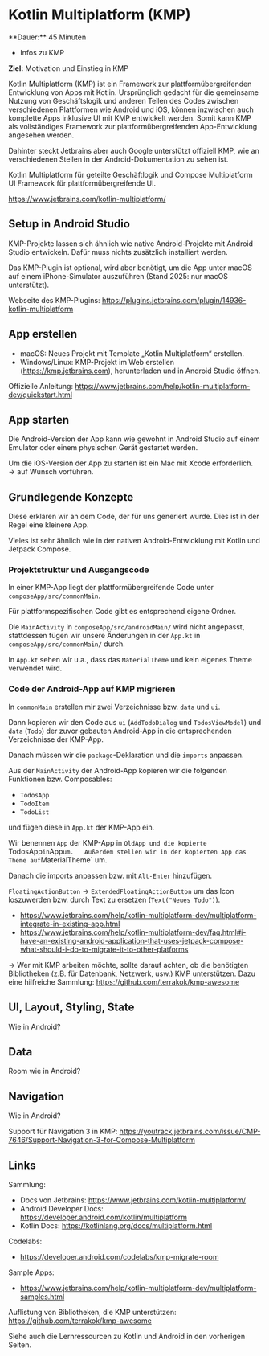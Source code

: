 
# Kotlin Multiplatform (KMP)

<Callout>
  **Dauer:** 45 Minuten 

  - Infos zu KMP

  **Ziel:** Motivation und Einstieg in KMP
</Callout>

Kotlin Multiplatform (KMP) ist ein Framework zur plattformübergreifenden
Entwicklung von Apps mit Kotlin. Ursprünglich gedacht für die gemeinsame Nutzung von
Geschäftslogik und anderen Teilen des Codes zwischen verschiedenen
Plattformen wie Android und iOS, können inzwischen auch komplette Apps inklusive UI mit KMP entwickelt werden. Somit kann KMP als vollständiges Framework zur plattformübergreifenden
App-Entwicklung angesehen werden.

Dahinter steckt Jetbrains aber auch Google unterstützt offiziell KMP, wie an verschiedenen
Stellen in der Android-Dokumentation zu sehen ist.

Kotlin Multiplatform für geteilte Geschäftlogik und Compose Multiplatform UI Framework für plattformübergreifende UI.

https://www.jetbrains.com/kotlin-multiplatform/

## Setup in Android Studio

KMP-Projekte lassen sich ähnlich wie native Android-Projekte mit Android Studio entwickeln. Dafür muss nichts zusätzlich installiert werden. 

Das KMP-Plugin ist optional, wird aber benötigt, um die App unter macOS auf einem 
iPhone-Simulator auszuführen (Stand 2025: nur macOS unterstützt).

Webseite des KMP-Plugins: https://plugins.jetbrains.com/plugin/14936-kotlin-multiplatform


## App erstellen 

- macOS: Neues Projekt mit Template „Kotlin Multiplatform“ erstellen.
- Windows/Linux: KMP-Projekt im Web erstellen (https://kmp.jetbrains.com), herunterladen und in Android Studio öffnen.

Offizielle Anleitung: https://www.jetbrains.com/help/kotlin-multiplatform-dev/quickstart.html

## App starten

Die Android-Version der App kann wie gewohnt in Android Studio auf einem Emulator oder einem physischen Gerät gestartet werden.

Um die iOS-Version der App zu starten ist ein Mac mit Xcode erforderlich. &rarr; auf Wunsch vorführen.

## Grundlegende Konzepte 

Diese erklären wir an dem Code, der für uns generiert wurde. Dies ist in der Regel eine kleinere App. 

Vieles ist sehr ähnlich wie in der nativen Android-Entwicklung mit Kotlin und Jetpack Compose. 

### Projektstruktur und Ausgangscode

In einer KMP-App liegt der plattformübergreifende Code unter `composeApp/src/commonMain`.

Für plattformspezifischen Code gibt es entsprechend eigene Ordner.

Die `MainActivity` in `composeApp/src/androidMain/` wird nicht angepasst, stattdessen 
fügen wir unsere Änderungen in der `App.kt` in `composeApp/src/commonMain/` durch.

In `App.kt` sehen wir u.a., dass das `MaterialTheme` und kein eigenes Theme verwendet wird.

### Code der Android-App auf KMP migrieren

In `commonMain` erstellen mir zwei Verzeichnisse bzw. `data` und `ui`.

Dann kopieren wir den Code aus `ui` (`AddTodoDialog` und `TodosViewModel`) und `data` (`Todo`) 
der zuvor gebauten Android-App in die entsprechenden Verzeichnisse der KMP-App.

Danach müssen wir die `package`-Deklaration und die `imports` anpassen.

Aus der `MainActivity` der Android-App kopieren wir die folgenden Funktionen bzw. Composables: 

- `TodosApp`
- `TodoItem`
- `TodoList`

und fügen diese in `App.kt` der KMP-App ein.

Wir benennen `App` der KMP-App in `OldApp und die kopierte `TodosApp` in `App` um.  
Außerdem stellen wir in der kopierten App das Theme auf `MaterialTheme` um.

Danach die imports anpassen bzw. mit `Alt-Enter` hinzufügen.

`FloatingActionButton` &rarr; `ExtendedFloatingActionButton` um das Icon loszuwerden bzw.
durch Text zu ersetzen (`Text("Neues Todo")`).

- https://www.jetbrains.com/help/kotlin-multiplatform-dev/multiplatform-integrate-in-existing-app.html
- https://www.jetbrains.com/help/kotlin-multiplatform-dev/faq.html#i-have-an-existing-android-application-that-uses-jetpack-compose-what-should-i-do-to-migrate-it-to-other-platforms


&rarr; Wer mit KMP arbeiten möchte, sollte darauf achten, ob die benötigten Bibliotheken (z.B. für Datenbank, Netzwerk, usw.) KMP unterstützen. Dazu eine hilfreiche Sammlung: https://github.com/terrakok/kmp-awesome

## UI, Layout, Styling, State

Wie in Android?

## Data

Room wie in Android?

## Navigation

Wie in Android?

Support für Navigation 3 in KMP: https://youtrack.jetbrains.com/issue/CMP-7646/Support-Navigation-3-for-Compose-Multiplatform

## Links

Sammlung:

- Docs von Jetbrains: https://www.jetbrains.com/kotlin-multiplatform/
- Android Developer Docs: https://developer.android.com/kotlin/multiplatform
- Kotlin Docs: https://kotlinlang.org/docs/multiplatform.html

Codelabs:

- https://developer.android.com/codelabs/kmp-migrate-room

Sample Apps:

- https://www.jetbrains.com/help/kotlin-multiplatform-dev/multiplatform-samples.html

Auflistung von Bibliotheken, die KMP unterstützen: https://github.com/terrakok/kmp-awesome

Siehe auch die Lernressourcen zu Kotlin und Android in den vorherigen Seiten.